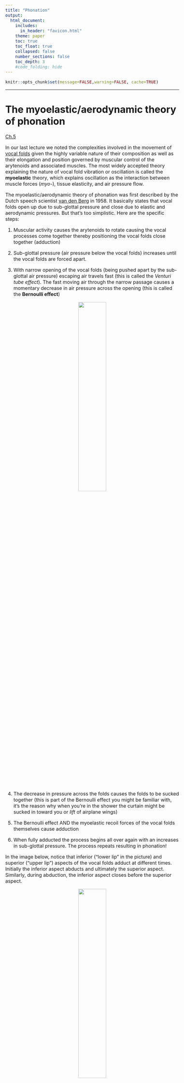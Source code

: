 ```yaml
---
title: "Phonation"
output:
  html_document:
    includes:
      in_header: "favicon.html"
    theme: paper
    toc: true
    toc_float: true
    collapsed: false
    number_sections: false
    toc_depth: 3
    #code_folding: hide
---
```

<style type="text/css">
  body{
  font-size: 12pt;
}
</style>

```r
knitr::opts_chunk$set(message=FALSE,warning=FALSE, cache=TRUE)
```

----

#  The myoelastic/aerodynamic theory of phonation 
[Ch.5](ch5-Phonation.pdf)

In our last lecture we noted the complexities involved in the movement of [vocal folds](https://www.youtube.com/watch?v=yn12x2SJrNM) given the highly variable nature of their composition as well as their elongation and position governed by muscular control of the arytenoids and associated muscles. 
The most widely accepted theory explaining the nature of vocal fold vibration or oscillation is called the **myoelastic** theory, which explains oscillation as the interaction between muscle forces (*myo-*), tissue elasticity, and air pressure flow. 

The myoelastic/aerodynamic theory of phonation was first described by the Dutch speech scientist [van den Berg](https://en.wikipedia.org/wiki/Janwillem_van_den_Berg) in 1958. It basically states that vocal folds open up due to sub-glottal pressure and close due to elastic and aerodynamic pressures. But that's too simplistic. Here are the specific steps:

1. Muscular activity causes the arytenoids to rotate causing the vocal processes come together thereby positioning the vocal folds close together (adduction)

2. Sub-glottal pressure (air pressure below the vocal folds) increases until the vocal folds are forced apart.

3. With narrow opening of the vocal folds (being pushed apart by the sub-glottal air pressure) escaping air travels fast (this is called the *Venturi tube effect*). The fast moving air through the narrow passage causes a momentary decrease in air pressure across the opening (this is called the **Bernoulli effect**)

<p align="center">
  <img src="images/bernoulli.jpg" width="40%" height="40%">
</p>
\

4. The decrease in pressure across the folds causes the folds to be sucked together (this is part of the Bernoulli effect you might be familiar with, it's the reason why when you're in the shower the curtain might be sucked in toward you or *lift* of airplane wings)

5. The Bernoulli effect AND the myoelastic recoil forces of the vocal folds themselves cause adduction

6. When fully adducted the process begins all over again with an increases in sub-glottal pressure. The process repeats resulting in phonation!

In the image below, notice that inferior ("lower lip" in the picture) and superior ("upper lip") aspects of the vocal folds adduct at different times. Initially the inferior aspect abducts and ultimately the superior aspect. Similarly, during abduction, the inferior aspect closes before the superior aspect. 

<p align="center">
  <img src="images/myo.jpeg" width="40%" height="40%">
</p>
\

# One-mass model

The **One-mass model of phonation** extends the basics of the myoelastics theory of phonation but considering each vocal fold as a single mass that moves in a uniform manner. The real difference between the myoelastic model and the one-mass model is that the one-mass model says that the fast moving air above the vocal folds continues to move fast as it gets further from the glottis due to *intertia*. The fast moving air in the oral cavity leaves and area of low pressure just above the glottis. The high pressure air from the lungs forces the walls of the closure further apart because there is a mass of low pressure above it.

So basically, the elastic and Bernoulli forces drive the vocal folds together, and both subglottal high pressure and supra-glottal low pressure drive the vocal folds apart.

<p align="center">
  <img src="images/onemass.gif" width="30%" height="30%">
</p>
\

These models are good but probably pale in comparison to the actual dynamics of the vocal fold separation, especially with respect to the different aspects of the vocal folds moving at different times. People who *really* study vocal fold dynamics often use 16-mass models to describe its movement!

## Phonation Threshold

Just how much sub-glottal pressure is required to pop open the adducted vocal folds? The minimum pressure required is called the **phonation threshold pressure** (PTP). The PTP varies proportionally with F~0~. With increasing F~0~ so is PTP. For example, for low F~0~s PTP can be around 3cm H~2~0 and up to around 6cm H~2~0 at higher F~0~s.  

# Spectrum

Phonation is the oscillation of the vocal folds back and forth, in a roughly periodic fashion. Like all of our discussion of complex periodic waves (like the complex wave resulting from plucking a string or blowing into a flute), there is a fundamental oscillation, and an infinite number of harmonics at frequencies systematically related to the fundamental. The resulting **spectrum**, in idealized form, would look like the line spectra seen in earlier lectures. 

The spectrum of harmonics produced by the oscillating vocal folds is called the **glottal spectrum**, which is unique for how the amplitude characteristics diminish with increasing frequency. This diminishing of amplitude is called the **spectral slope**. 

<p align="center">
  <img src="images/sourcespec.png" width="30%" height="30%">
</p>
\

The glottal spectrum has to be inferred from the sound coming out of a mouth, that is, we never get to hear exactly the sound of the vocal folds oscillating. When we synthesize the source spectrum, it often sounds like [blowing rasberries](sounds/sourcespec.wav), that is, it lacks the "shape" of a vowel sound, which is the filtered glottal spectrum through the oral and nasal cavities. The harmonic content of the glottal spectrum theoretically decreases by **12dB per octave**. What's an *octave*? The name reveals that it has to do with '8', or the eight musical notes that occupy the interval between a particular frequency and twice that frequency. So an octave higher than 220Hz will be 440Hz, and likewise, an octave below would be 110Hz. So, for the glottal spectrum, the harmonic that is twice the fundamental will have an amplitude 12dB less than the fundamental. 

If the first harmonic (F0) is 200Hz with an amplitude of 36dB, the harmonic at 400Hz (H2) will have an amplitude of 24dB. The harmonic with 800Hz (H4) will have an amplitude of 12dB, the harmonic at 1600Hz (H8) will have an amplitude of 0dB.

Do you want to synthesize a glottal spectrum in Praat? Here is a good [tutorial](https://www.fon.hum.uva.nl/praat/manual/Source-filter_synthesis_1__Creating_a_source_from_pitch.html).

## Harmonic spacing

When the vocal folds elongate, via tilting the thyroid cartilage, so too does the **harmonic spacing** of the spectrum. Remember that the harmonics of a complex periodic wave are whole number multiples of the fundamental. So a 100Hz fundamental will have tighter spaced harmonics (100Hz), than a 200Hz fundamental. The spacing of the harmonics contribute to the timbre of the sound. This explains why kids sound different from adults, and not just higher pitched. 
 
# Periodicity in the human voice

The vocal folds do not vibrate in a completely periodic manner (like our pure tones generated in Praat), rather there are always small fluctuations in their movement resulting in shifting frequency and amplitudes. Even if you tried very hard, it would be impossible to maintain a steady F0 when sustaining a sung note. Try it out. Record yourself singing "aaaahhh" in Praat and examine the F0. Here's [mine](sounds/aaah.wav). Below are the waveforms from the 1st half of the sustained vowel:

<p align="center">
  <img src="images/aaah_1st.png">
</p>
\

And the 2nd half of the vowel:

<p align="center">
  <img src="images/aaah_2nd.png">
</p>
\

Can you calculate the difference in F0?

## Variability in F0

Because the vocal fold oscillation is close to being periodic, but not quite, we have come up with ways to describe variation in F0. If there is variability in the *timing* between cycles of oscillation it is called *jitter*. If there is variability in the *amplitude* of the cycles, it is called *shimmer*. Jitter and shimmer reveal a lot about the speaker. They are called "indexical" characteristics of the speaker and help the listener identify who is speaking because we all have inherent variability in our F0.